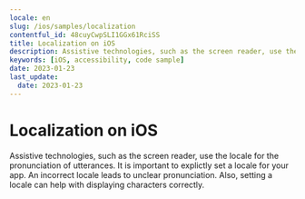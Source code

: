 ```yaml
---
locale: en
slug: /ios/samples/localization
contentful_id: 48cuyCwpSLI1GGx61RciSS
title: Localization on iOS
description: Assistive technologies, such as the screen reader, use the locale for the pronunciation of utterances.
keywords: [iOS, accessibility, code sample]
date: 2023-01-23
last_update:
  date: 2023-01-23
---
```


# Localization on iOS

Assistive technologies, such as the screen reader, use the locale for the pronunciation of utterances. It is important to explictly set a locale for your app. An incorrect locale leads to unclear pronunciation. Also, setting a locale can help with displaying characters correctly.

<CodeSample id="text-localization" locale="en" platform="ios"/>
